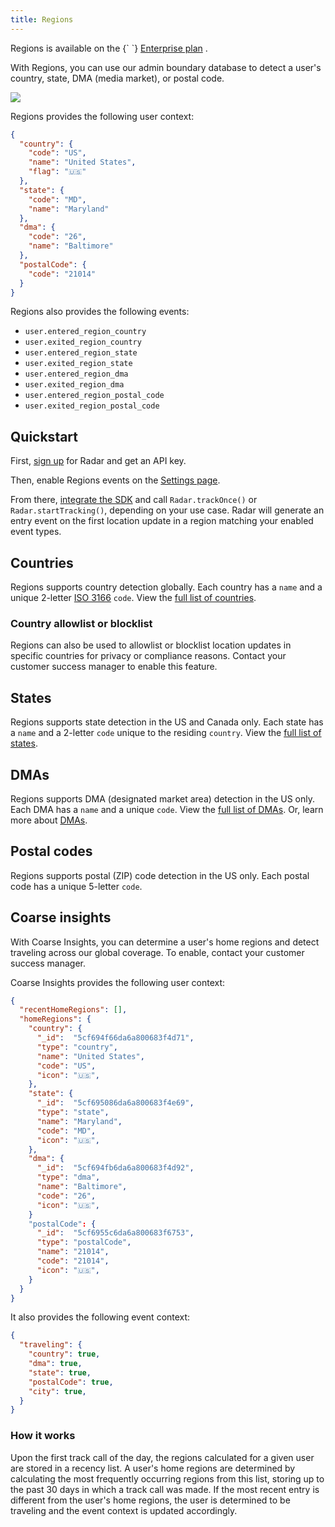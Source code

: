 ```yaml
---
title: Regions
---
```



<Alert alertType="info">
  Regions is available on the {` `}
  <a href="https://radar.com/pricing" target="_blank">Enterprise plan</a>
  .
</Alert>

With Regions, you can use our admin boundary database to detect a user's country, state, DMA (media market), or postal code.

<img
  className="hero-image--small"
  src="https://images.ctfassets.net/f2vbu16fzuly/45Ug4Lnky0SH8p0AU7j0Pi/f4f8e538d79692b7406ba152937c02c3/regions_event.svg"
/>

Regions provides the following user context:

```json
{
  "country": {
    "code": "US",
    "name": "United States",
    "flag": "🇺🇸"
  },
  "state": {
    "code": "MD",
    "name": "Maryland"
  },
  "dma": {
    "code": "26",
    "name": "Baltimore"
  },
  "postalCode": {
    "code": "21014"
  }
}
```

Regions also provides the following events:

- `user.entered_region_country`
- `user.exited_region_country`
- `user.entered_region_state`
- `user.exited_region_state`
- `user.entered_region_dma`
- `user.exited_region_dma`
- `user.entered_region_postal_code`
- `user.exited_region_postal_code`

## Quickstart

First, [sign up](https://radar.com/signup) for Radar and get an API key.

Then, enable Regions events on the [Settings page](https://radar.com/dashboard/settings).

From there, [integrate the SDK](/documentation/sdk) and call `Radar.trackOnce()` or `Radar.startTracking()`, depending on your use case. Radar will generate an entry event on the first location update in a region matching your enabled event types.

## Countries

Regions supports country detection globally. Each country has a `name` and a unique 2-letter [ISO 3166](https://en.wikipedia.org/wiki/List_of_ISO_3166_country_codes) `code`. View the [full list of countries](/regions/countries).

### Country allowlist or blocklist

Regions can also be used to allowlist or blocklist location updates in specific countries for privacy or compliance reasons. Contact your customer success manager to enable this feature.

## States

Regions supports state detection in the US and Canada only. Each state has a `name` and a 2-letter `code` unique to the residing `country`. View the [full list of states](/regions/states).

## DMAs

Regions supports DMA (designated market area) detection in the US only. Each DMA has a `name` and a unique `code`. View the [full list of DMAs](/regions/dmas). Or, learn more about [DMAs](https://en.wikipedia.org/wiki/Media_market).

## Postal codes

Regions supports postal (ZIP) code detection in the US only. Each postal code has a unique 5-letter `code`.

## Coarse insights

With Coarse Insights, you can determine a user's home regions and detect traveling across our global coverage. To enable, contact your customer success manager.

Coarse Insights provides the following user context:

```json
{
  "recentHomeRegions": [],
  "homeRegions": {
    "country": {
      "_id":  "5cf694f66da6a800683f4d71",
      "type": "country",
      "name": "United States",
      "code": "US",
      "icon": "🇺🇸",
    },
    "state": {
      "_id":  "5cf695086da6a800683f4e69",
      "type": "state",
      "name": "Maryland",
      "code": "MD",
      "icon": "🇺🇸",
    },
    "dma": {
      "_id":  "5cf694fb6da6a800683f4d92",
      "type": "dma",
      "name": "Baltimore",
      "code": "26",
      "icon": "🇺🇸",
    }
    "postalCode": {
      "_id":  "5cf6955c6da6a800683f6753",
      "type": "postalCode",
      "name": "21014",
      "code": "21014",
      "icon": "🇺🇸",
    }
  }
}
```

It also provides the following event context:
```json
{
  "traveling": {
    "country": true,
    "dma": true,
    "state": true,
    "postalCode": true,
    "city": true,
  }
}
```

### How it works

Upon the first track call of the day, the regions calculated for a given user are stored in a recency list. A user's home regions are determined by calculating the most frequently occurring regions from this list, storing up to the past 30 days in which a track call was made.
If the most recent entry is different from the user's home regions, the user is determined to be traveling and the event context is updated accordingly.




